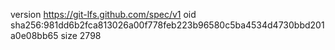 version https://git-lfs.github.com/spec/v1
oid sha256:981dd6b2fca813026a00f778feb223b96580c5ba4534d4730bbd201a0e08bb65
size 2798
